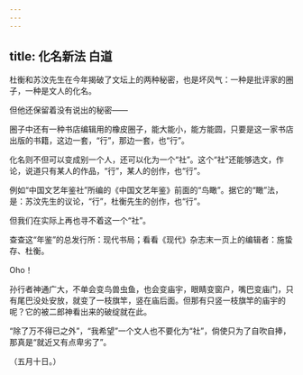 ```yaml
---
---
---
```

title: 化名新法 白道
---



杜衡和苏汶先生在今年揭破了文坛上的两种秘密，也是坏风气：一种是批评家的圈子，一种是文人的化名。

但他还保留着没有说出的秘密——

圈子中还有一种书店编辑用的橡皮圈子，能大能小，能方能圆，只要是这一家书店出版的书籍，这边一套，“行”，那边一套，也“行”。

化名则不但可以变成别一个人，还可以化为一个“社”。这个“社”还能够选文，作论，说道只有某人的作品，“行”，某人的创作，也“行”。

例如“中国文艺年鉴社”所编的《中国文艺年鉴》前面的“鸟瞰”。据它的“瞰”法，是：苏汶先生的议论，“行”，杜衡先生的创作，也“行”。

但我们在实际上再也寻不着这一个“社”。

查查这“年鉴”的总发行所：现代书局；看看《现代》杂志末一页上的编辑者：施蛰存、杜衡。

Oho！

孙行者神通广大，不单会变鸟兽虫鱼，也会变庙宇，眼睛变窗户，嘴巴变庙门，只有尾巴没处安放，就变了一枝旗竿，竖在庙后面。但那有只竖一枝旗竿的庙宇的呢？它的被二郎神看出来的破绽就在此。

“除了万不得已之外”，“我希望”一个文人也不要化为“社”，倘使只为了自吹自捧，那真是“就近又有点卑劣了”。

（五月十日。）